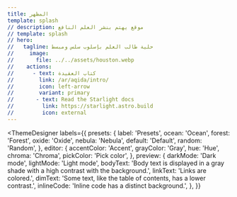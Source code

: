 ```yaml
---
title: المظهر
template: splash
// description: موقع يهتم بنشر العلم النافع
// template: splash
// hero:
//   tagline: حلية طالب العلم بإسلوب سلس ومبسط
//     image:
//       file: ../../assets/houston.webp
//    actions:
//      - text: كتاب العقيدة
//        link: /ar/aqida/intro/
//        icon: left-arrow
//        variant: primary
//       - text: Read the Starlight docs
//         link: https://starlight.astro.build
//         icon: external
---
```



<ThemeDesigner
	labels={{
		presets: {
			label: 'Presets',
			ocean: 'Ocean',
			forest: 'Forest',
			oxide: 'Oxide',
			nebula: 'Nebula',
			default: 'Default',
			random: 'Random',
		},
		editor: {
			accentColor: 'Accent',
			grayColor: 'Gray',
			hue: 'Hue',
			chroma: 'Chroma',
			pickColor: 'Pick color',
		},
		preview: {
			darkMode: 'Dark mode',
			lightMode: 'Light mode',
			bodyText:
				'Body text is displayed in a gray shade with a high contrast with the background.',
			linkText: 'Links are colored.',
			dimText: 'Some text, like the table of contents, has a lower contrast.',
			inlineCode: 'Inline code has a distinct background.',
		},
	}}
>

</ThemeDesigner>
